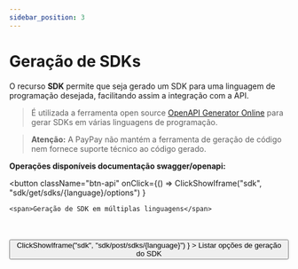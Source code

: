 ```yaml
---
sidebar_position: 3
---
```


# Geração de SDKs

O recurso **SDK** permite que seja gerado um SDK para uma linguagem de programação desejada, facilitando assim a integração com a API.

> É utilizada a ferramenta open source [OpenAPI Generator Online](http://api.openapi-generator.tech/index.html) para gerar SDKs em várias linguagens de programação.

> **Atenção:** A PayPay não mantém a ferramenta de geração de código nem fornece suporte técnico ao código gerado.

**Operações disponíveis documentação swagger/openapi:**


<button className="btn-api"
	onClick={() =>
		ClickShowIframe("sdk", "sdk/get/sdks/{language}/options")
	}
>
	<span>Geração de SDK em múltiplas linguagens</span>
</button>
<br /> <br />
<button className="btn-api"
	onClick={() =>
		ClickShowIframe("sdk", "sdk/post/sdks/{language}")
	}
>
	<span>Listar opções de geração do SDK</span>
</button>
